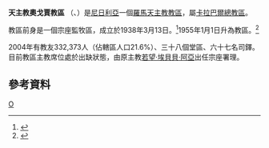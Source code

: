 {{Infobox Roman Catholic diocese
|Roman Catholic Diocese of = 天主教奧戈賈教區
|Latin name of diocese = Dioecesis Ogogiaensis
|image =
|caption =
|location = [[尼日利亞|尼日利亞]]
|territory = 
|population = 332,373
|rite = 拉丁禮
|patron =
|province = 卡拉巴爾
|established = 1961年
|cathedral = 聖亞納主教座堂
|co-cathedral =
|leadership = 主教
|website = 
|教宗 =
|metropolitan =
|ordinary = 懸空
|coadjutor bishop =
|auxiliary =
}}

'''天主教奧戈賈教區''' （{{lang-la|Diocesis Ogogiaensis}}、{{lang-en|Diocese of Ogoja}}）是[[尼日利亞|尼日利亞]]一個[[羅馬天主教|羅馬天主教]][[教區|教區]]，屬[[天主教卡拉巴爾總教區|卡拉巴爾總教區]]。

教區前身是一個宗座監牧區，成立於1938年3月13日。<ref>{{cite journal
|journal=[[宗座公報|宗座公報]]
|publisher=梵蒂岡出版社
|date=1938年
|volume=30
|title=''Intra Nigeria''
|page=329
|url=http://www.vatican.va/archive/aas/documents/AAS%2030%20%5B1938%5D%20-%20ocr.pdf
|access-date=2014-03-09
|archive-date=2013-03-03
|archive-url=https://web.archive.org/web/20130303051907/http://www.vatican.va/archive/aas/documents/AAS%2030%20[1938]%20-%20ocr.pdf
|dead-url=no
}}</ref>1955年1月1日升為教區。<ref>{{cite journal
|journal=[[宗座公報|宗座公報]]
|publisher=梵蒂岡出版社
|date=1955年
|volume=47
|title=''Apostolicum''
|page=372
|url=http://www.vatican.va/archive/aas/documents/AAS%2047%20%5B1955%5D%20-%20ocr.pdf
|access-date=2014-03-09
|archive-date=2020-02-02
|archive-url=https://web.archive.org/web/20200202032807/http://www.vatican.va/archive/aas/documents/AAS%2047%20%5B1955%5D%20-%20ocr.pdf
|dead-url=no
}}</ref>

2004年有教友332,373人（佔轄區人口21.6%）、三十八個堂區、六十七名司鐸。目前教區主教席位處於出缺狀態，由原主教[[若望‧埃貝貝‧阿亞|若望‧埃貝貝‧阿亞]]出任宗座署理。

==參考資料==
{{reflist}}
{{尼日利亞天主教教區}}
[[Category:尼日利亞天主教教區|O]]